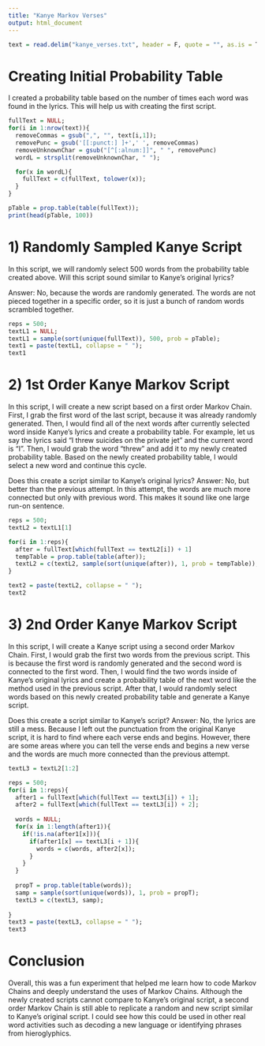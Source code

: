 ---
title: "Kanye Markov Verses"
output: html_document
---

```{r setup, include=FALSE}
text = read.delim("kanye_verses.txt", header = F, quote = "", as.is = T);
```


# Creating Initial Probability Table 

I created a probability table based on the number of times each word was found in the lyrics. This will help us with creating the first script.
```{r}
fullText = NULL;
for(i in 1:nrow(text)){
  removeCommas = gsub(",", "", text[i,1]);
  removePunc = gsub('[[:punct:] ]+',' ', removeCommas)
  removeUnknownChar = gsub("[^[:alnum:]]", " ", removePunc)
  wordL = strsplit(removeUnknownChar, " ");

  for(x in wordL){
    fullText = c(fullText, tolower(x));
  }
}

pTable = prop.table(table(fullText));
print(head(pTable, 100))
```

# 1) Randomly Sampled Kanye Script

In this script, we will randomly select 500 words from the probability table created above. Will this script sound similar to Kanye's original lyrics?

Answer: No, because the words are randomly generated. The words are not pieced together in a specific order, so it is just a bunch of random words scrambled together.
```{r}
reps = 500;
textL1 = NULL;
textL1 = sample(sort(unique(fullText)), 500, prob = pTable);
text1 = paste(textL1, collapse = " ");
text1
```

# 2) 1st Order Kanye Markov Script

In this script, I will create a new script based on a first order Markov Chain. First, I grab the first word of the last script, because it was already randomly generated. Then, I would find all of the next words after currently selected word inside Kanye's lyrics and create a probability table. For example, let us say the lyrics said "I threw suicides on the private jet" and the current word is "I". Then, I would grab the word "threw" and add it to my newly created probability table. Based on the newly created probability table, I would select a new word and continue this cycle.

Does this create a script similar to Kanye's original lyrics?
Answer: No, but better than the previous attempt. In this attempt, the words are much more connected but only with previous word. This makes it sound like one large run-on sentence.

```{r}
reps = 500;
textL2 = textL1[1]

for(i in 1:reps){
  after = fullText[which(fullText == textL2[i]) + 1]
  tempTable = prop.table(table(after));
  textL2 = c(textL2, sample(sort(unique(after)), 1, prob = tempTable));
}

text2 = paste(textL2, collapse = " ");
text2
```


# 3) 2nd Order Kanye Markov Script

In this script, I will create a Kanye script using a second order Markov Chain. First, I would grab the first two words from the previous script. This is because the first word is randomly generated and the second word is connected to the first word. Then, I would find the two words inside of Kanye's original lyrics and create a probability table of the next word like the method used in the previous script. After that, I would randomly select words based on this newly created probability table and generate a Kanye script. 

Does this create a script similar to Kanye's script?
Answer: No, the lyrics are still a mess. Because I left out the punctuation from the original Kanye script, it is hard to find where each verse ends and begins. However, there are some areas where you can tell the verse ends and begins a new verse and the words are much more connected than the previous attempt.

```{r}
textL3 = textL2[1:2]

reps = 500;
for(i in 1:reps){
  after1 = fullText[which(fullText == textL3[i]) + 1];
  after2 = fullText[which(fullText == textL3[i]) + 2];
  
  words = NULL;
  for(x in 1:length(after1)){
    if(!is.na(after1[x])){
      if(after1[x] == textL3[i + 1]){
        words = c(words, after2[x]);
      }
    }
  }
  
  propT = prop.table(table(words));
  samp = sample(sort(unique(words)), 1, prob = propT);
  textL3 = c(textL3, samp);
  
}
text3 = paste(textL3, collapse = " ");
text3
```

# Conclusion
Overall, this was a fun experiment that helped me learn how to code Markov Chains and deeply understand the uses of Markov Chains. Although the newly created scripts cannot compare to Kanye's original script, a second order Markov Chain is still able to replicate a random and new script similar to Kanye's original script. I could see how this could be used in other real word activities such as decoding a new language or identifying phrases from hieroglyphics. 
